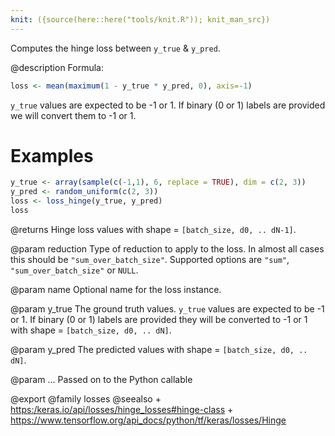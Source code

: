 ```yaml
---
knit: ({source(here::here("tools/knit.R")); knit_man_src})
---
```

Computes the hinge loss between `y_true` & `y_pred`.

@description
Formula:

```r
loss <- mean(maximum(1 - y_true * y_pred, 0), axis=-1)
```

`y_true` values are expected to be -1 or 1. If binary (0 or 1) labels are
provided we will convert them to -1 or 1.

# Examples
```r
y_true <- array(sample(c(-1,1), 6, replace = TRUE), dim = c(2, 3))
y_pred <- random_uniform(c(2, 3))
loss <- loss_hinge(y_true, y_pred)
loss
```

@returns
Hinge loss values with shape = `[batch_size, d0, .. dN-1]`.

@param reduction
Type of reduction to apply to the loss. In almost all cases
this should be `"sum_over_batch_size"`.
Supported options are `"sum"`, `"sum_over_batch_size"` or `NULL`.

@param name
Optional name for the loss instance.

@param y_true
The ground truth values. `y_true` values are expected to be -1
or 1. If binary (0 or 1) labels are provided they will be converted
to -1 or 1 with shape = `[batch_size, d0, .. dN]`.

@param y_pred
The predicted values with shape = `[batch_size, d0, .. dN]`.

@param ...
Passed on to the Python callable

@export
@family losses
@seealso
+ <https:/keras.io/api/losses/hinge_losses#hinge-class>
+ <https://www.tensorflow.org/api_docs/python/tf/keras/losses/Hinge>


